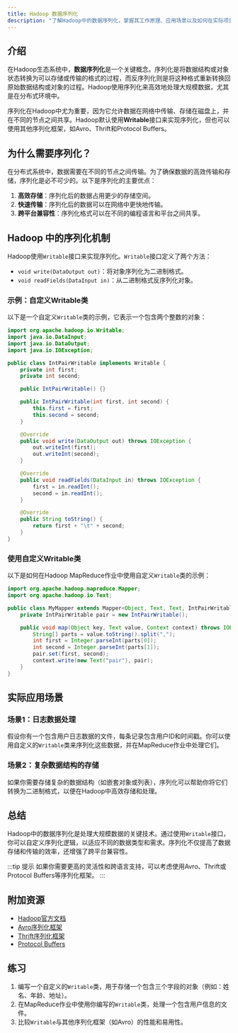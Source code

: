 ```yaml
---
title: Hadoop 数据序列化
description: "了解Hadoop中的数据序列化，掌握其工作原理、应用场景以及如何在实际项目中使用。"
---
```


## 介绍

在Hadoop生态系统中，**数据序列化**是一个关键概念。序列化是将数据结构或对象状态转换为可以存储或传输的格式的过程，而反序列化则是将这种格式重新转换回原始数据结构或对象的过程。Hadoop使用序列化来高效地处理大规模数据，尤其是在分布式环境中。

序列化在Hadoop中尤为重要，因为它允许数据在网络中传输、存储在磁盘上，并在不同的节点之间共享。Hadoop默认使用**Writable**接口来实现序列化，但也可以使用其他序列化框架，如Avro、Thrift和Protocol Buffers。

## 为什么需要序列化？

在分布式系统中，数据需要在不同的节点之间传输。为了确保数据的高效传输和存储，序列化是必不可少的。以下是序列化的主要优点：

1. **高效存储**：序列化后的数据占用更少的存储空间。
2. **快速传输**：序列化后的数据可以在网络中更快地传输。
3. **跨平台兼容性**：序列化格式可以在不同的编程语言和平台之间共享。

## Hadoop 中的序列化机制

Hadoop使用`Writable`接口来实现序列化。`Writable`接口定义了两个方法：

- `void write(DataOutput out)`：将对象序列化为二进制格式。
- `void readFields(DataInput in)`：从二进制格式反序列化对象。

### 示例：自定义Writable类

以下是一个自定义`Writable`类的示例，它表示一个包含两个整数的对象：

```java
import org.apache.hadoop.io.Writable;
import java.io.DataInput;
import java.io.DataOutput;
import java.io.IOException;

public class IntPairWritable implements Writable {
    private int first;
    private int second;

    public IntPairWritable() {}

    public IntPairWritable(int first, int second) {
        this.first = first;
        this.second = second;
    }

    @Override
    public void write(DataOutput out) throws IOException {
        out.writeInt(first);
        out.writeInt(second);
    }

    @Override
    public void readFields(DataInput in) throws IOException {
        first = in.readInt();
        second = in.readInt();
    }

    @Override
    public String toString() {
        return first + "\t" + second;
    }
}
```

### 使用自定义Writable类

以下是如何在Hadoop MapReduce作业中使用自定义`Writable`类的示例：

```java
import org.apache.hadoop.mapreduce.Mapper;
import org.apache.hadoop.io.Text;

public class MyMapper extends Mapper<Object, Text, Text, IntPairWritable> {
    private IntPairWritable pair = new IntPairWritable();

    public void map(Object key, Text value, Context context) throws IOException, InterruptedException {
        String[] parts = value.toString().split(",");
        int first = Integer.parseInt(parts[0]);
        int second = Integer.parseInt(parts[1]);
        pair.set(first, second);
        context.write(new Text("pair"), pair);
    }
}
```

## 实际应用场景

### 场景1：日志数据处理

假设你有一个包含用户日志数据的文件，每条记录包含用户ID和时间戳。你可以使用自定义的`Writable`类来序列化这些数据，并在MapReduce作业中处理它们。

### 场景2：复杂数据结构的存储

如果你需要存储复杂的数据结构（如嵌套对象或列表），序列化可以帮助你将它们转换为二进制格式，以便在Hadoop中高效存储和处理。

## 总结

Hadoop中的数据序列化是处理大规模数据的关键技术。通过使用`Writable`接口，你可以自定义序列化逻辑，以适应不同的数据类型和需求。序列化不仅提高了数据存储和传输的效率，还增强了跨平台兼容性。

:::tip 提示
如果你需要更高的灵活性和跨语言支持，可以考虑使用Avro、Thrift或Protocol Buffers等序列化框架。
:::

## 附加资源

- [Hadoop官方文档](https://hadoop.apache.org/docs/current/)
- [Avro序列化框架](https://avro.apache.org/)
- [Thrift序列化框架](https://thrift.apache.org/)
- [Protocol Buffers](https://developers.google.com/protocol-buffers)

## 练习

1. 编写一个自定义的`Writable`类，用于存储一个包含三个字段的对象（例如：姓名、年龄、地址）。
2. 在MapReduce作业中使用你编写的`Writable`类，处理一个包含用户信息的文件。
3. 比较`Writable`与其他序列化框架（如Avro）的性能和易用性。
